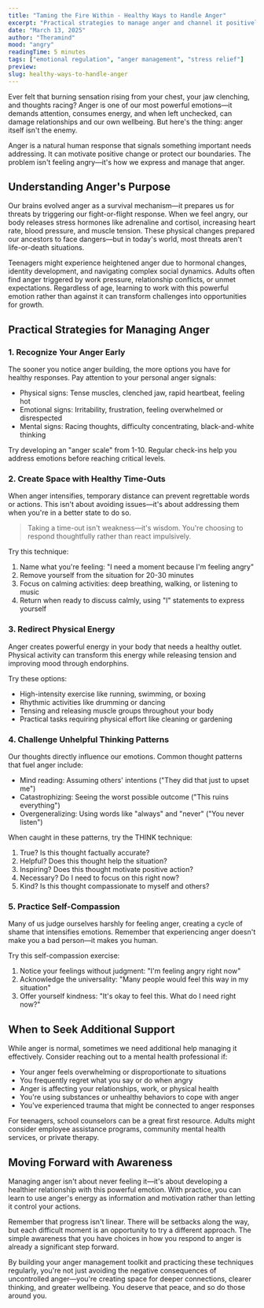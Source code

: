 ```yaml
---
title: "Taming the Fire Within - Healthy Ways to Handle Anger"
excerpt: "Practical strategies to manage anger and channel it positively"
date: "March 13, 2025"
author: "Theramind"
mood: "angry"
readingTime: 5 minutes
tags: ["emotional regulation", "anger management", "stress relief"]
preview:
slug: healthy-ways-to-handle-anger
---
```


Ever felt that burning sensation rising from your chest, your jaw clenching, and thoughts racing? Anger is one of our most powerful emotions—it demands attention, consumes energy, and when left unchecked, can damage relationships and our own wellbeing. But here's the thing: anger itself isn't the enemy.

Anger is a natural human response that signals something important needs addressing. It can motivate positive change or protect our boundaries. The problem isn't feeling angry—it's how we express and manage that anger.

## Understanding Anger's Purpose

Our brains evolved anger as a survival mechanism—it prepares us for threats by triggering our fight-or-flight response. When we feel angry, our body releases stress hormones like adrenaline and cortisol, increasing heart rate, blood pressure, and muscle tension. These physical changes prepared our ancestors to face dangers—but in today's world, most threats aren't life-or-death situations.

Teenagers might experience heightened anger due to hormonal changes, identity development, and navigating complex social dynamics. Adults often find anger triggered by work pressure, relationship conflicts, or unmet expectations. Regardless of age, learning to work with this powerful emotion rather than against it can transform challenges into opportunities for growth.

## Practical Strategies for Managing Anger

### 1. Recognize Your Anger Early

The sooner you notice anger building, the more options you have for healthy responses. Pay attention to your personal anger signals:

- Physical signs: Tense muscles, clenched jaw, rapid heartbeat, feeling hot
- Emotional signs: Irritability, frustration, feeling overwhelmed or disrespected
- Mental signs: Racing thoughts, difficulty concentrating, black-and-white thinking

Try developing an "anger scale" from 1-10. Regular check-ins help you address emotions before reaching critical levels.

### 2. Create Space with Healthy Time-Outs

When anger intensifies, temporary distance can prevent regrettable words or actions. This isn't about avoiding issues—it's about addressing them when you're in a better state to do so.

> Taking a time-out isn't weakness—it's wisdom. You're choosing to respond thoughtfully rather than react impulsively.

Try this technique:

1. Name what you're feeling: "I need a moment because I'm feeling angry"
2. Remove yourself from the situation for 20-30 minutes
3. Focus on calming activities: deep breathing, walking, or listening to music
4. Return when ready to discuss calmly, using "I" statements to express yourself

### 3. Redirect Physical Energy

Anger creates powerful energy in your body that needs a healthy outlet. Physical activity can transform this energy while releasing tension and improving mood through endorphins.

Try these options:

- High-intensity exercise like running, swimming, or boxing
- Rhythmic activities like drumming or dancing
- Tensing and releasing muscle groups throughout your body
- Practical tasks requiring physical effort like cleaning or gardening

### 4. Challenge Unhelpful Thinking Patterns

Our thoughts directly influence our emotions. Common thought patterns that fuel anger include:

- Mind reading: Assuming others' intentions ("They did that just to upset me")
- Catastrophizing: Seeing the worst possible outcome ("This ruins everything")
- Overgeneralizing: Using words like "always" and "never" ("You never listen")

When caught in these patterns, try the THINK technique:

1. True? Is this thought factually accurate?
2. Helpful? Does this thought help the situation?
3. Inspiring? Does this thought motivate positive action?
4. Necessary? Do I need to focus on this right now?
5. Kind? Is this thought compassionate to myself and others?

### 5. Practice Self-Compassion

Many of us judge ourselves harshly for feeling anger, creating a cycle of shame that intensifies emotions. Remember that experiencing anger doesn't make you a bad person—it makes you human.

Try this self-compassion exercise:

1. Notice your feelings without judgment: "I'm feeling angry right now"
2. Acknowledge the universality: "Many people would feel this way in my situation"
3. Offer yourself kindness: "It's okay to feel this. What do I need right now?"

## When to Seek Additional Support

While anger is normal, sometimes we need additional help managing it effectively. Consider reaching out to a mental health professional if:

- Your anger feels overwhelming or disproportionate to situations
- You frequently regret what you say or do when angry
- Anger is affecting your relationships, work, or physical health
- You're using substances or unhealthy behaviors to cope with anger
- You've experienced trauma that might be connected to anger responses

For teenagers, school counselors can be a great first resource. Adults might consider employee assistance programs, community mental health services, or private therapy.

## Moving Forward with Awareness

Managing anger isn't about never feeling it—it's about developing a healthier relationship with this powerful emotion. With practice, you can learn to use anger's energy as information and motivation rather than letting it control your actions.

Remember that progress isn't linear. There will be setbacks along the way, but each difficult moment is an opportunity to try a different approach. The simple awareness that you have choices in how you respond to anger is already a significant step forward.

By building your anger management toolkit and practicing these techniques regularly, you're not just avoiding the negative consequences of uncontrolled anger—you're creating space for deeper connections, clearer thinking, and greater wellbeing. You deserve that peace, and so do those around you.
